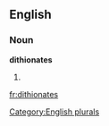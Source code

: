 
==English==

===Noun===
'''dithionates'''

# {{plural of|[[dithionate]]}}

[[Category:English plurals]]

[[fr:dithionates]]